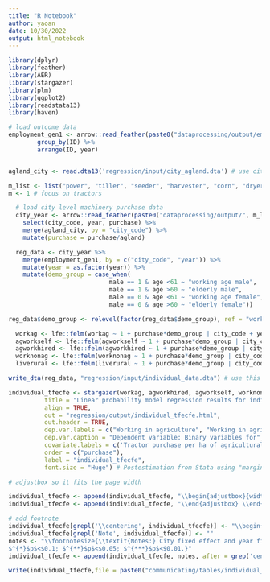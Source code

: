 ---
title: "R Notebook"
author: yaoan
date: 10/30/2022
output: html_notebook
---
```{r, warning = F, message = F}
library(dplyr)
library(feather)
library(AER)
library(stargazer)
library(plm)
library(ggplot2)
library(readstata13)
library(haven)

# load outcome data
employment_gen1 <- arrow::read_feather(paste0("dataprocessing/output/employment_gen1.feather")) %>%
        group_by(ID) %>%
        arrange(ID, year)


agland_city <- read.dta13('regression/input/city_agland.dta') # use city_agland generated from 'C:/Users/yaoan/OneDrive/解压数据/1998～2020年中国城市统计年鉴地级市面板数据.dta', the data is as of 2007, unit is 1000 ha

```
```{r}
m_list <- list("power", "tiller", "seeder", "harvester", "corn", "dryer")
m <- 1 # focus on tractors

  # load city level machinery purchase data
  city_year <- arrow::read_feather(paste0("dataprocessing/output/", m_list[[m]], "/city_year.feather"))%>%   filter(year == 2015 | year ==2018) %>%
    select(city_code, year, purchase) %>%
    merge(agland_city, by = "city_code") %>%
    mutate(purchase = purchase/agland)

  reg_data <- city_year %>%
    merge(employment_gen1, by = c("city_code", "year")) %>%
    mutate(year = as.factor(year)) %>%
    mutate(demo_group = case_when(
                            male == 1 & age <61 ~ "working age male",
                            male == 1 & age >60 ~ "elderly male",
                            male == 0 & age <61 ~ "working age female",
                            male == 0 & age >60 ~ "elderly female"))

reg_data$demo_group <- relevel(factor(reg_data$demo_group), ref = "working age male")

  workag <- lfe::felm(workag ~ 1 + purchase*demo_group | city_code + year | 0 | city_code , data= reg_data )
  agworkself <- lfe::felm(agworkself ~ 1 + purchase*demo_group | city_code + year | 0 | city_code , data= reg_data )
  agworkhired <- lfe::felm(agworkhired ~ 1 + purchase*demo_group | city_code + year | 0 | city_code , data= reg_data )
  worknonag <- lfe::felm(worknonag ~ 1 + purchase*demo_group | city_code + year | 0 | city_code , data= reg_data )
  liverural <- lfe::felm(liverural ~ 1 + purchase*demo_group | city_code + year | 0 | city_code , data= reg_data )

write_dta(reg_data, "regression/input/individual_data.dta") # use this to run estimate the average marginal effect in Stata
```
```{r}
individual_tfecfe <- stargazer(workag, agworkhired, agworkself, worknonag,
          title = "Linear probability model regression results for individual employment status",
          align = TRUE,
          out = "regression/output/individual_tfecfe.html",
          out.header = TRUE,
          dep.var.labels = c("Working in agriculture", "Working in agriculture, hired",  "Working on own farm", "Working in non-agriculture jobs"),
          dep.var.caption = "Dependent variable: Binary variables for",
          covariate.labels = c('Tractor purchase per ha of agricultural land (horsepower)', 'Tractor purchase $\\times$ elderly women', 'Tractor purchase $\\times$ elderly men', 'Tractor purchase $\\times$ working age women', 'Elderly women', 'Elderly men', 'Working age women'),
          order = c("purchase"),
          label = "individual_tfecfe",
          font.size = "Huge") # Postestimation from Stata using "margins demo_group, dydx(purchase)"
```
```{r}
# adjustbox so it fits the page width

individual_tfecfe <- append(individual_tfecfe, "\\begin{adjustbox}{width={1.2\\textwidth},totalheight={\\textheight},keepaspectratio,center}", after = grep("label", individual_tfecfe)[1])
individual_tfecfe <- append(individual_tfecfe, "\\end{adjustbox} \\end{center}", after = grep("tabular", individual_tfecfe)[2])

# add footnote
individual_tfecfe[grepl('\\centering', individual_tfecfe)] <- "\\begin{table}[!htbp]\\begin{center}"
individual_tfecfe[grepl('Note', individual_tfecfe)] <- ""
notes <- "\\footnotesize{\\textit{Notes:} City fixed effect and year fixed effect are included in all four regressions. The reported standard errors in the parenthesis are heteroskedasticity-robust and are clustered at the city level. The individual employment status information is from the CHARLS survey waves 2015 and 2018. The observations are from a sample subset of rural households with access to farm land and individuals below 70 years old. Individuals no more than 60 years old are classified as working age. Individuals above 60 years old are classified as elderly.
$^{*}$p$<$0.1; $^{**}$p$<$0.05; $^{***}$p$<$0.01.}"
individual_tfecfe <- append(individual_tfecfe, notes, after = grep('center', individual_tfecfe)[3] )

write(individual_tfecfe,file = paste0("communicating/tables/individual_tfecfe.tex"))

```
